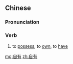 ==Chinese==
{{zh-forms}}

===Pronunciation===
{{zh-pron
|m=zìyǒu
|h=pfs=chhṳ-yû
|cat=v
}}

===Verb===
{{zh-verb}}

# to [[possess]], to [[own]], to [[have]]

[[mg:自有]]
[[zh:自有]]